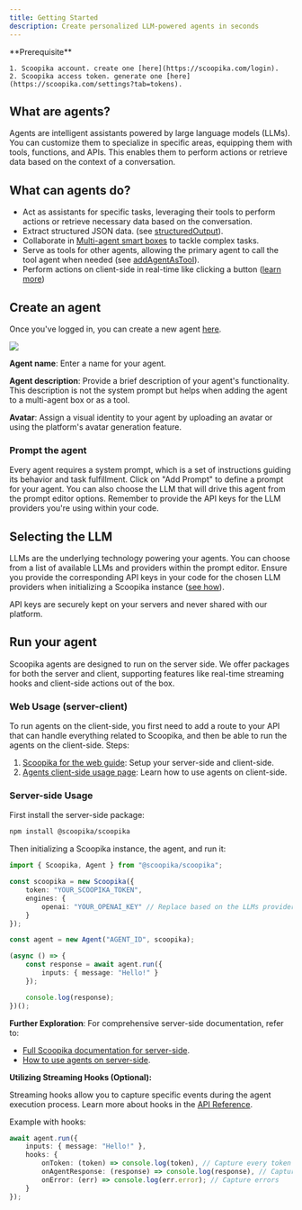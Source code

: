 ```yaml
---
title: Getting Started
description: Create personalized LLM-powered agents in seconds
---
```


<Check>
	**Prerequisite**

	1. Scoopika account. create one [here](https://scoopika.com/login).
	2. Scoopika access token. generate one [here](https://scoopika.com/settings?tab=tokens).
</Check>

## What are agents?

Agents are intelligent assistants powered by large language models (LLMs). You can customize them to specialize in specific areas, equipping them with tools, functions, and APIs. This enables them to perform actions or retrieve data based on the context of a conversation.

## What can agents do?

- Act as assistants for specific tasks, leveraging their tools to perform actions or retrieve necessary data based on the conversation.
- Extract structured JSON data. (see [structuredOutput](/packages/ts/scoopika/agents/methods/structured-output)).
- Collaborate in [Multi-agent smart boxes](/multi-agent-boxes) to tackle complex tasks.
- Serve as tools for other agents, allowing the primary agent to call the tool agent when needed (see [addAgentAsTool](/packages/ts/scoopika/agents/methods/add-agent-as-tool)).
- Perform actions on client-side in real-time like clicking a button ([learn more](/tools/client-side-actions))

## Create an agent

Once you've logged in, you can create a new agent [here](https://scoopika.com/app).

<Frame>
	<img src="/images/new-agent.gif" />
</Frame>

**Agent name**: Enter a name for your agent.

**Agent description**: Provide a brief description of your agent's functionality. This description is not the system prompt but helps when adding the agent to a multi-agent box or as a tool.

**Avatar**: Assign a visual identity to your agent by uploading an avatar or using the platform's avatar generation feature.

### Prompt the agent

Every agent requires a system prompt, which is a set of instructions guiding its behavior and task fulfillment. Click on "Add Prompt" to define a prompt for your agent. You can also choose the LLM that will drive this agent from the prompt editor options. Remember to provide the API keys for the LLM providers you're using within your code.

## Selecting the LLM

LLMs are the underlying technology powering your agents. You can choose from a list of available LLMs and providers within the prompt editor. Ensure you provide the corresponding API keys in your code for the chosen LLM providers when initializing a Scoopika instance ([see how](/packages/ts/scoopika/scoopika)).

<Check>API keys are securely kept on your servers and never shared with our platform.</Check>

## Run your agent

Scoopika agents are designed to run on the server side. We offer packages for both the server and client, supporting features like real-time streaming hooks and client-side actions out of the box.

### Web Usage (server-client)

To run agents on the client-side, you first need to add a route to your API that can handle everything related to Scoopika, and then be able to run the agents on the client-side. Steps:

1. [Scoopika for the web guide](/guides/scoopika-for-the-web): Setup your server-side and client-side.
2. [Agents client-side usage page](/agents/client-side-usage): Learn how to use agents on client-side.

### Server-side Usage

First install the server-side package:

```bash
npm install @scoopika/scoopika
```

Then initializing a Scoopika instance, the agent, and run it:

```typescript
import { Scoopika, Agent } from "@scoopika/scoopika";

const scoopika = new Scoopika({
	token: "YOUR_SCOOPIKA_TOKEN",
	engines: {
		openai: "YOUR_OPENAI_KEY" // Replace based on the LLMs providers you're using
	}
});

const agent = new Agent("AGENT_ID", scoopika);

(async () => {
	const response = await agent.run({
		inputs: { message: "Hello!" }
	});

	console.log(response);
})();
```

**Further Exploration**: For comprehensive server-side documentation, refer to:

- [Full Scoopika documentation for server-side](/packages/ts/scoopika).
- [How to use agents on server-side](/agents/server-side-usage).

**Utilizing Streaming Hooks (Optional):**

Streaming hooks allow you to capture specific events during the agent execution process. Learn more about hooks in the [API Reference](/api-reference/hooks).

Example with hooks:

```typescript
await agent.run({
	inputs: { message: "Hello!" },
	hooks: {
		onToken: (token) => console.log(token), // Capture every token the agent outputs
		onAgentResponse: (response) => console.log(response), // Capture the agent final response
		onError: (err) => console.log(err.error); // Capture errors
	}
});
```